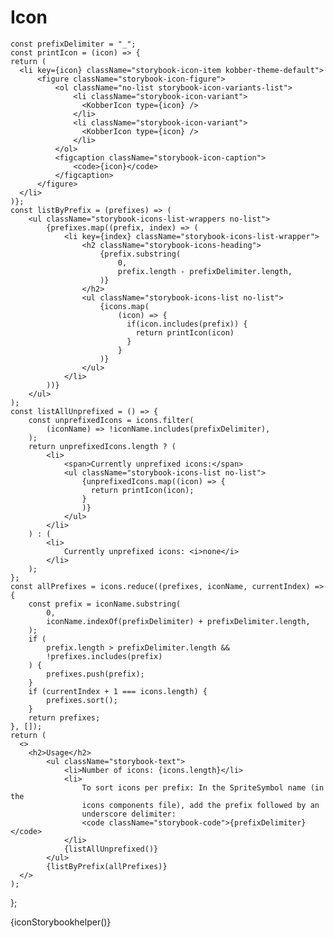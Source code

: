 
<Meta components="kobber-icon" title="Icon/All" />

# Icon

<Description of="kobber-icon" />

    const prefixDelimiter = "_";
    const printIcon = (icon) => {
    return (
      <li key={icon} className="storybook-icon-item kobber-theme-default">
          <figure className="storybook-icon-figure">
              <ol className="no-list storybook-icon-variants-list">
                  <li className="storybook-icon-variant">
                    <KobberIcon type={icon} />
                  </li>
                  <li className="storybook-icon-variant">
                    <KobberIcon type={icon} />
                  </li>
              </ol>
              <figcaption className="storybook-icon-caption">
                  <code>{icon}</code>
              </figcaption>
          </figure>
      </li>
    )};
    const listByPrefix = (prefixes) => (
        <ul className="storybook-icons-list-wrappers no-list">
            {prefixes.map((prefix, index) => (
                <li key={index} className="storybook-icons-list-wrapper">
                    <h2 className="storybook-icons-heading">
                        {prefix.substring(
                            0,
                            prefix.length - prefixDelimiter.length,
                        )}
                    </h2>
                    <ul className="storybook-icons-list no-list">
                        {icons.map(
                            (icon) => {
                              if(icon.includes(prefix)) { 
                                return printIcon(icon)
                              }
                            }
                        )}
                    </ul>
                </li>
            ))}
        </ul>
    );
    const listAllUnprefixed = () => {
        const unprefixedIcons = icons.filter(
            (iconName) => !iconName.includes(prefixDelimiter),
        );
        return unprefixedIcons.length ? (
            <li>
                <span>Currently unprefixed icons:</span>
                <ul className="storybook-icons-list no-list">
                    {unprefixedIcons.map((icon) => {
                      return printIcon(icon);
                    }
                    )}
                </ul>
            </li>
        ) : (
            <li>
                Currently unprefixed icons: <i>none</i>
            </li>
        );
    };
    const allPrefixes = icons.reduce((prefixes, iconName, currentIndex) => {
        const prefix = iconName.substring(
            0,
            iconName.indexOf(prefixDelimiter) + prefixDelimiter.length,
        );
        if (
            prefix.length > prefixDelimiter.length &&
            !prefixes.includes(prefix)
        ) {
            prefixes.push(prefix);
        }
        if (currentIndex + 1 === icons.length) {
            prefixes.sort();
        }
        return prefixes;
    }, []);
    return ( 
      <>
        <h2>Usage</h2>
            <ul className="storybook-text">
                <li>Number of icons: {icons.length}</li>
                <li>
                    To sort icons per prefix: In the SpriteSymbol name (in the
                    icons components file), add the prefix followed by an
                    underscore delimiter:
                    <code className="storybook-code">{prefixDelimiter}</code>
                </li>
                {listAllUnprefixed()}
            </ul>
            {listByPrefix(allPrefixes)}
      </>
    );
};

{iconStorybookhelper()}